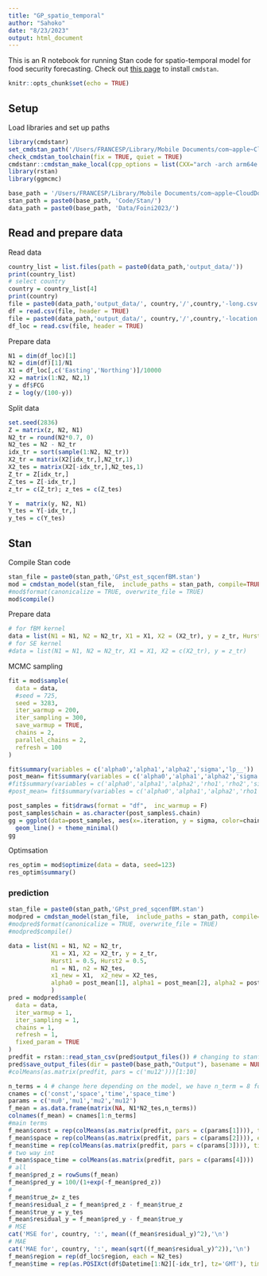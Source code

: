 ```yaml
---
title: "GP_spatio_temporal"
author: "Sahoko"
date: "8/23/2023"
output: html_document
---
```

This is an R notebook for running Stan code for spatio-temporal model for food security forecasting. Check out [this page](https://mc-stan.org/cmdstanr/) to install `cmdstan`.
```r
knitr::opts_chunk$set(echo = TRUE)
```
## Setup
Load libraries and set up paths
```r
library(cmdstanr)
set_cmdstan_path('/Users/FRANCESP/Library/Mobile Documents/com~apple~CloudDocs/Documents/cmdstan')
check_cmdstan_toolchain(fix = TRUE, quiet = TRUE)
cmdstanr::cmdstan_make_local(cpp_options = list(CXX="arch -arch arm64e clang++"))
library(rstan)
library(ggmcmc)
```

```r
base_path = '/Users/FRANCESP/Library/Mobile Documents/com~apple~CloudDocs/Documents/Research/GP_food_insecurity/Food-insecurity-GP-forecasting/'
stan_path = paste0(base_path, 'Code/Stan/')
data_path = paste0(base_path, 'Data/Foini2023/')
```
## Read and prepare data
Read data
```r
country_list = list.files(path = paste0(data_path,'output_data/'))
print(country_list)
# select country
country = country_list[4]
print(country)
file = paste0(data_path,'output_data/', country,'/',country,'-long.csv')
df = read.csv(file, header = TRUE)
file = paste0(data_path,'output_data/', country,'/',country,'-location.csv')
df_loc = read.csv(file, header = TRUE)
```
Prepare data
```r
N1 = dim(df_loc)[1]
N2 = dim(df)[1]/N1
X1 = df_loc[,c('Easting','Northing')]/10000
X2 = matrix(1:N2, N2,1)
y = df$FCG
z = log(y/(100-y))
```
Split data
```r
set.seed(2836)
Z = matrix(z, N2, N1)
N2_tr = round(N2*0.7, 0)
N2_tes = N2 - N2_tr
idx_tr = sort(sample(1:N2, N2_tr))
X2_tr = matrix(X2[idx_tr,],N2_tr,1)
X2_tes = matrix(X2[-idx_tr,],N2_tes,1)
Z_tr = Z[idx_tr,]
Z_tes = Z[-idx_tr,]
z_tr = c(Z_tr); z_tes = c(Z_tes)
```

```r
Y =  matrix(y, N2, N1)
Y_tes = Y[-idx_tr,]
y_tes = c(Y_tes)
```

## Stan 
Compile Stan code
```r
stan_file = paste0(stan_path,'GPst_est_sqcenfBM.stan')
mod = cmdstan_model(stan_file,  include_paths = stan_path, compile=TRUE)
#mod$format(canonicalize = TRUE, overwrite_file = TRUE)
mod$compile()
```
Prepare data
```r
# for fBM kernel
data = list(N1 = N1, N2 = N2_tr, X1 = X1, X2 = (X2_tr), y = z_tr, Hurst1 = 0.5, Hurst2 = 0.5)
# for SE kernel
#data = list(N1 = N1, N2 = N2_tr, X1 = X1, X2 = c(X2_tr), y = z_tr)
```
MCMC sampling
```r
fit = mod$sample(
  data = data, 
  #seed = 725, 
  seed = 3283,
  iter_warmup = 200,
  iter_sampling = 300,
  save_warmup = TRUE,
  chains = 2, 
  parallel_chains = 2,
  refresh = 100
)
```

```r
fit$summary(variables = c('alpha0','alpha1','alpha2','sigma','lp__'))
post_mean= fit$summary(variables = c('alpha0','alpha1','alpha2','sigma'))$mean
#fit$summary(variables = c('alpha0','alpha1','alpha2','rho1','rho2','sigma','lp__'))
#post_mean= fit$summary(variables = c('alpha0','alpha1','alpha2','rho1','rho2','sigma'))$mean
```

```r
post_samples = fit$draws(format = "df",  inc_warmup = F)
post_samples$chain = as.character(post_samples$.chain)
gg = ggplot(data=post_samples, aes(x=.iteration, y = sigma, color=chain))+
  geom_line() + theme_minimal() 
gg
```

Optimsation
```r
res_optim = mod$optimize(data = data, seed=123)
res_optim$summary()
```

### prediction
```r
stan_file = paste0(stan_path,'GPst_pred_sqcenfBM.stan')
modpred = cmdstan_model(stan_file,  include_paths = stan_path, compile=TRUE)
#modpred$format(canonicalize = TRUE, overwrite_file = TRUE)
#modpred$compile()
```

```r
data = list(N1 = N1, N2 = N2_tr,
            X1 = X1, X2 = X2_tr, y = z_tr, 
            Hurst1 = 0.5, Hurst2 = 0.5,
            n1 = N1, n2 = N2_tes, 
            x1_new = X1,  x2_new = X2_tes,
            alpha0 = post_mean[1], alpha1 = post_mean[2], alpha2 = post_mean[3], sigma = post_mean[4]
            )
pred = modpred$sample(
  data = data, 
  iter_warmup = 1,
  iter_sampling = 1,
  chains = 1, 
  refresh = 1,
  fixed_param = TRUE
)
predfit = rstan::read_stan_csv(pred$output_files()) # changing to stanfit object 
pred$save_output_files(dir = paste0(base_path,"Output"), basename = NULL, timestamp = TRUE, random = TRUE)
#colMeans(as.matrix(predfit, pars = c('mu12')))[1:10]
```

```r
n_terms = 4 # change here depending on the model, we have n_term = 8 for saturated model
cnames = c('const','space','time','space_time')
params = c('mu0','mu1','mu2','mu12')
f_mean = as.data.frame(matrix(NA, N1*N2_tes,n_terms))
colnames(f_mean) = cnames[1:n_terms]
#main terms
f_mean$const = rep(colMeans(as.matrix(predfit, pars = c(params[1]))), times=(N1*N2_tes))
f_mean$space = rep(colMeans(as.matrix(predfit, pars = c(params[2]))), each=N2_tes)
f_mean$time = rep(colMeans(as.matrix(predfit, pars = c(params[3]))), times=N1)
# two way int
f_mean$space_time = colMeans(as.matrix(predfit, pars = c(params[4])))
# all
f_mean$pred_z = rowSums(f_mean)
f_mean$pred_y = 100/(1+exp(-f_mean$pred_z))
#
f_mean$true_z= z_tes
f_mean$residual_z = f_mean$pred_z - f_mean$true_z
f_mean$true_y = y_tes
f_mean$residual_y = f_mean$pred_y - f_mean$true_y
# MSE
cat('MSE for', country, ':', mean((f_mean$residual_y)^2),'\n')
# MAE
cat('MAE for', country, ':', mean(sqrt((f_mean$residual_y)^2)),'\n')
f_mean$region = rep(df_loc$region, each = N2_tes)
f_mean$time = rep(as.POSIXct(df$Datetime[1:N2][-idx_tr], tz='GMT'), times=N1)
```

